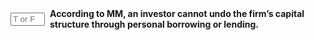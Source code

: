 ::: {.question-block}

<form onsubmit="event.preventDefault(); checkAnswerBox('module7_tf_q73','F')" style="display: flex; align-items: center; gap: 8px;">
  <input type="text" id="module7_tf_q73" name="module7_tf_q73" maxlength="1" placeholder="T or F" style="width: 55px;" data-correct-answer="F" /> 
  <label for="module7_tf_q73"><strong>According to MM, an investor cannot undo the firm's capital structure through personal borrowing or lending.</strong></label>
</form>

<div id="feedback-module7_tf_q73" class="feedback" data-status="" style="display:none;">
This is FALSE. Homemade leverage allows investors to replicate any leverage level.
</div>

:::
